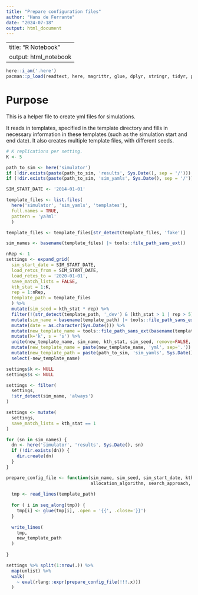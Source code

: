 ```yaml
---
title: "Prepare configuration files"
author: "Hans de Ferrante"
date: "2024-07-18"
output: html_document
---
```


---
title: "R Notebook"
output: html_notebook
---

```r
here::i_am('.here')
pacman::p_load(readtext, here, magrittr, glue, dplyr, stringr, tidyr, purrr, readr)
```

# Purpose

This is a helper file to create yml files for simulations. 

It reads in templates, specified in the template directory and fills in necessary information in these templates (such as the simulation start and end date).
It also creates multiple template files, with different seeds.


```r
# K replications per setting.
K <- 5

path_to_sim <- here('simulator')
if (!dir.exists(paste(path_to_sim, 'results', Sys.Date(), sep = '/'))) dir.create(paste(path_to_sim, 'results', Sys.Date(), sep = '/'), recursive = TRUE)
if (!dir.exists(paste(path_to_sim, 'sim_yamls', Sys.Date(), sep = '/'))) dir.create(paste(path_to_sim, 'sim_yamls', Sys.Date(), sep = '/'), recursive = TRUE)
```

```r
SIM_START_DATE <- '2014-01-01'
```



```r
template_files <- list.files(
  here('simulator', 'sim_yamls', 'templates'),
  full.names = TRUE,
  pattern = 'ya?ml'
  )

template_files <- template_files[str_detect(template_files, 'fake')]

sim_names <- basename(template_files) |> tools::file_path_sans_ext()

nRep <- 1
settings <- expand_grid(
  sim_start_date = SIM_START_DATE,
  load_retxs_from = SIM_START_DATE,
  load_retxs_to = '2020-01-01',
  save_match_lists = FALSE,
  kth_stat = 1:K,
  rep = 1:nRep,
  template_path = template_files
  ) %>%
  mutate(sim_seed = kth_stat * rep) %>%
  filter(!(str_detect(template_path, '_dev') & (kth_stat > 1 | rep > 5))) %>%
  mutate(sim_name = basename(template_path) |> tools::file_path_sans_ext()) %>%
  mutate(date = as.character(Sys.Date())) %>%
  mutate(new_template_name = tools::file_path_sans_ext(basename(template_path))) %>%
  mutate(k='k', s = 's') %>%
  unite(new_template_name, sim_name, kth_stat, sim_seed, remove=FALSE, sep = '_') %>%
  mutate(new_template_name = paste(new_template_name, 'yml', sep='.')) %>%
  mutate(new_template_path = paste(path_to_sim, 'sim_yamls', Sys.Date(), new_template_name, sep = '/')) %>%
  select(-new_template_name)

settings$k <- NULL
settings$s <- NULL

settings <- filter(
  settings,
  !str_detect(sim_name, 'always')
)
```

```r
settings <- mutate(
  settings,
  save_match_lists = kth_stat == 1
)
```


```r
for (sn in sim_names) {
  dn <- here('simulator', 'results', Sys.Date(), sn)
  if (!dir.exists(dn)) {
    dir.create(dn)
  }
}
```



```r
prepare_config_file <- function(sim_name, sim_seed, sim_start_date, kth_stat, save_match_lists,
                                allocation_algorithm, search_approach, template_path, new_template_path, load_retxs_to, load_retxs_from, date = Sys.Date(), ...) {
  
  tmp <- read_lines(template_path)
  
  for ( i in seq_along(tmp)) {
    tmp[i] <- glue(tmp[i], .open = '{{', .close='}}')
  }
  
  write_lines(
    tmp,
    new_template_path
  )
  
}
```


```r
settings %>% split(1:nrow(.)) %>%
  map(unlist) %>%
  walk(
    ~ eval(rlang::expr(prepare_config_file(!!!.x)))
  )
```



